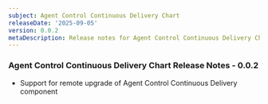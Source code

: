 ```yaml
---
subject: Agent Control Continuous Delivery Chart
releaseDate: '2025-09-05'
version: 0.0.2
metaDescription: Release notes for Agent Control Continuous Delivery Chart 0.0.2
---
```


### Agent Control Continuous Delivery Chart Release Notes - 0.0.2

 - Support for remote upgrade of Agent Control Continuous Delivery component